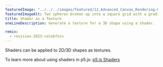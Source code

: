 ---
featuredImage: "../../../images/featured/12_Advanced_Canvas_Rendering-02_Shader_As_A_Texture-thumbnail.png"
featuredImageAlt: Two spheres broken up into a square grid with a gradient in each grid.
title: Shader as a Texture
oneLineDescription: Generate a texture for a 3D shape using a shader.

remix:
  - revision-2023-calebfoss
---

Shaders can be applied to 2D/3D shapes as textures.

To learn more about using shaders in p5.js:
<a href="https://itp-xstory.github.io/p5js-shaders/">p5.js Shaders</a>